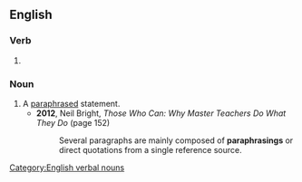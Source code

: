 ==English==

===Verb===
{{head|en|verb form}}

# {{present participle of|en|paraphrase|nocat=1}}

===Noun===
{{en-noun}}

# A [[paraphrase]]d statement.
#* '''2012''', Neil Bright, ''Those Who Can: Why Master Teachers Do What They Do'' (page 152)
#*: Several paragraphs are mainly composed of '''paraphrasings''' or direct quotations from a single reference source.
[[Category:English verbal nouns]]